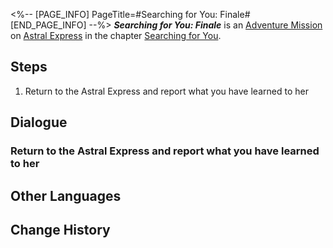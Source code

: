 <%-- [PAGE_INFO]
PageTitle=#Searching for You: Finale#
[END_PAGE_INFO] --%>
{{Stub|Dialogue.}}
{{Mission Infobox
|id            = 2001501
|title         = 
|image         = <!--Mission Searching for You Finale.png-->
|type          = Adventure
|event_name    = 
|chapter       = Searching for You
|requirements  = [[Adventure Mission]] ''[[Searching for You: Idle Sips]]'' completed
|summary       = <!--official mission summary from Fate's Atlas-->
|characters    = Himeko; Little Robot; Trailblazer
|startLocation = [[Astral Express]] - [[Party Car]]
|world         = Astral Express
|area          = Party Car
|prev          = Searching for You: Idle Sips
|next          = 
|rewards       = Trailblaze EXP*100; Stellar Jade*10; Lost Crystal*5; Credit*20,000
}}
'''''Searching for You: Finale''''' is an [[Adventure Mission]] on [[Astral Express]] in the chapter [[Searching for You]].

==Steps==
# Return to the Astral Express and report what you have learned to her

<!--
==Gameplay Notes==

--><!--
==Trial Character==

-->
==Dialogue==
{{Stub Dialogue}}
===Return to the Astral Express and report what you have learned to her{{subst:void|<!--200150101-->}}===
{{Mission Description|type=adventure|location=Party Car|Who would have thought that such seemingly inconsequential actions could have brought such change to the lives of others? This journey has brought you new enlightenment. Perhaps it's time to have a chat with Himeko.}}
{{Dialogue Start}}
:{{tx}}
{{Dialogue End}}

==Other Languages==
{{Other Languages
|en   = Searching for You: Finale
|zhs  = 寻人记•终
|zht  = 尋人記•終
|ja   = 人探し・終
|ko   = 은하열차는 사랑을 싣고•종막
|es   = Caras conocidas: final
|fr   = À ta recherche : Final
|ru   = В поисках себя: Финал
|th   = บันทึกตามหาคน: จบ
|vi   = Nhật Ký Tìm Người - Kết Thúc
|de   = Suche nach Dir: Finale
|id   = Mencari Orang: Akhir
|pt   = Procurando por Você: Final
}}

==Change History==
{{Change History|3.0}}
